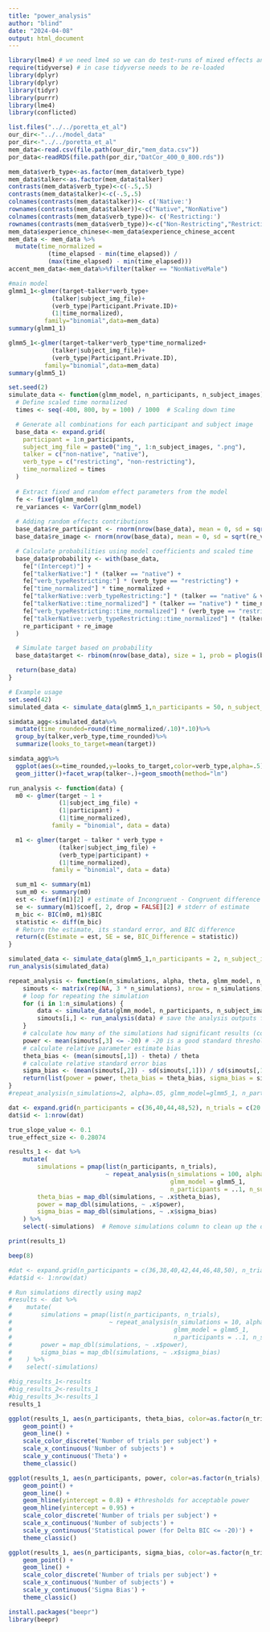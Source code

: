 ```yaml
---
title: "power_analysis"
author: "blind"
date: "2024-04-08"
output: html_document
---
```


```r
library(lme4) # we need lme4 so we can do test-runs of mixed effects analyses. 
require(tidyverse) # in case tidyverse needs to be re-loaded
library(dplyr)
library(dplyr)
library(tidyr)
library(purrr)
library(lme4)
library(conflicted)
```
```r
list.files("../../poretta_et_al")
our_dir<-"../../model_data"
por_dir<-"../../poretta_et_al"
mem_data<-read.csv(file.path(our_dir,"mem_data.csv"))
por_data<-readRDS(file.path(por_dir,"DatCor_400_0_800.rds"))
```

```r
mem_data$verb_type<-as.factor(mem_data$verb_type)
mem_data$talker<-as.factor(mem_data$talker)
contrasts(mem_data$verb_type)<-c(-.5,.5)
contrasts(mem_data$talker)<-c(-.5,.5)
colnames(contrasts(mem_data$talker))<- c('Native:')
rownames(contrasts(mem_data$talker))<-c("Native","NonNative")
colnames(contrasts(mem_data$verb_type))<- c('Restricting:')
rownames(contrasts(mem_data$verb_type))<-c("Non-Restricting","Restricting")
mem_data$experience_chinese<-mem_data$experience_chinese_accent
mem_data <- mem_data %>%
  mutate(time_normalized = 
           (time_elapsed - min(time_elapsed)) / 
           (max(time_elapsed) - min(time_elapsed)))
accent_mem_data<-mem_data%>%filter(talker == "NonNativeMale")
```

```r
#main model
glmm1_1<-glmer(target~talker*verb_type+
            (talker|subject_img_file)+
            (verb_type|Participant.Private.ID)+
            (1|time_normalized),
          family="binomial",data=mem_data)
summary(glmm1_1)

glmm5_1<-glmer(target~talker*verb_type*time_normalized+
            (talker|subject_img_file)+
            (verb_type|Participant.Private.ID),
          family="binomial",data=mem_data)
summary(glmm5_1)
```


```r

set.seed(2)
simulate_data <- function(glmm_model, n_participants, n_subject_images) {
  # Define scaled time normalized
  times <- seq(-400, 800, by = 100) / 1000  # Scaling down time

  # Generate all combinations for each participant and subject image
  base_data <- expand.grid(
    participant = 1:n_participants,
    subject_img_file = paste0("img_", 1:n_subject_images, ".png"),
    talker = c("non-native", "native"),
    verb_type = c("restricting", "non-restricting"),
    time_normalized = times
  )
  
  # Extract fixed and random effect parameters from the model
  fe <- fixef(glmm_model)
  re_variances <- VarCorr(glmm_model)
  
  # Adding random effects contributions
  base_data$re_participant <- rnorm(nrow(base_data), mean = 0, sd = sqrt(re_variances$`Participant.Private.ID`[1,1]))
  base_data$re_image <- rnorm(nrow(base_data), mean = 0, sd = sqrt(re_variances$subject_img_file[1,1]))

  # Calculate probabilities using model coefficients and scaled time
  base_data$probability <- with(base_data, 
    fe["(Intercept)"] +
    fe["talkerNative:"] * (talker == "native") +
    fe["verb_typeRestricting:"] * (verb_type == "restricting") +
    fe["time_normalized"] * time_normalized +
    fe["talkerNative::verb_typeRestricting:"] * (talker == "native" & verb_type == "restricting") +
    fe["talkerNative::time_normalized"] * (talker == "native") * time_normalized +
    fe["verb_typeRestricting::time_normalized"] * (verb_type == "restricting") * time_normalized +
    fe["talkerNative::verb_typeRestricting::time_normalized"] * (talker == "native" & verb_type == "restricting") * time_normalized +
    re_participant + re_image
  )

  # Simulate target based on probability
  base_data$target <- rbinom(nrow(base_data), size = 1, prob = plogis(base_data$probability))

  return(base_data)
}

# Example usage
set.seed(42)
simulated_data <- simulate_data(glmm5_1,n_participants = 50, n_subject_images = 25)

simdata_agg<-simulated_data%>%
  mutate(time_rounded=round(time_normalized/.10)*.10)%>%
  group_by(talker,verb_type,time_rounded)%>%
  summarize(looks_to_target=mean(target))

simdata_agg%>%
  ggplot(aes(x=time_rounded,y=looks_to_target,color=verb_type,alpha=.5))+
  geom_jitter()+facet_wrap(talker~.)+geom_smooth(method="lm")
```
```r
run_analysis <- function(data) {
  m0 <- glmer(target ~ 1 + 
              (1|subject_img_file) + 
              (1|participant) + 
              (1|time_normalized), 
            family = "binomial", data = data)

  m1 <- glmer(target ~ talker * verb_type + 
              (talker|subject_img_file) +
              (verb_type|participant) +
              (1|time_normalized),
            family = "binomial", data = data)

  sum_m1 <- summary(m1)
  sum_m0 <- summary(m0)
  est <- fixef(m1)[2] # estimate of Incongruent - Congruent difference in RT 
  se <- summary(m1)$coef[, 2, drop = FALSE][2] # stderr of estimate
  m_bic <- BIC(m0, m1)$BIC
  statistic <- diff(m_bic)
  # Return the estimate, its standard error, and BIC difference
  return(c(Estimate = est, SE = se, BIC_Difference = statistic))
}
```

```r
simulated_data <- simulate_data(glmm5_1,n_participants = 2, n_subject_images = 2)
run_analysis(simulated_data)
```
```r
repeat_analysis <- function(n_simulations, alpha, theta, glmm_model, n_participants, n_subject_images) {
    simouts <- matrix(rep(NA, 3 * n_simulations), nrow = n_simulations) # empty vector to store outputs simulation
    # loop for repeating the simulation
    for (i in 1:n_simulations) {
        data <- simulate_data(glmm_model, n_participants, n_subject_images)
        simouts[i,] <- run_analysis(data) # save the analysis outputs for this sim.
    }
    # calculate how many of the simulations had significant results (coverage)
    power <- mean(simouts[,3] <= -20) # -20 is a good standard threshold for strong evidence, see Raftery & Kass 1995
    # calculate relative parameter estimate bias
    theta_bias <- (mean(simouts[,1]) - theta) / theta
    # calculate relative standard error bias 
    sigma_bias <- (mean(simouts[,2]) - sd(simouts[,1])) / sd(simouts[,1])
    return(list(power = power, theta_bias = theta_bias, sigma_bias = sigma_bias))
}
#repeat_analysis(n_simulations=2, alpha=.05, glmm_model=glmm5_1, n_participants=2, n_subject_images=4)
```



```r
dat <- expand.grid(n_participants = c(36,40,44,48,52), n_trials = c(20,25,30))
dat$id <- 1:nrow(dat)

true_slope_value <- 0.1  
true_effect_size <- 0.28074  

results_1 <- dat %>%
    mutate(
        simulations = pmap(list(n_participants, n_trials),
                           ~ repeat_analysis(n_simulations = 100, alpha = 0.05, theta = true_effect_size,
                                             glmm_model = glmm5_1,
                                             n_participants = ..1, n_subject_images = ..2)),
        theta_bias = map_dbl(simulations, ~ .x$theta_bias),
        power = map_dbl(simulations, ~ .x$power),
        sigma_bias = map_dbl(simulations, ~ .x$sigma_bias)
    ) %>%
    select(-simulations)  # Remove simulations column to clean up the dataframe

print(results_1)

beep(8)
```

```r
#dat <- expand.grid(n_participants = c(36,38,40,42,44,46,48,50), n_trials = c(20,25,30))
#dat$id <- 1:nrow(dat)

# Run simulations directly using map2
#results <- dat %>%
#    mutate(
#        simulations = pmap(list(n_participants, n_trials),
#                           ~ repeat_analysis(n_simulations = 10, alpha = 0.05,
#                                             glmm_model = glmm5_1,
#                                             n_participants = ..1, n_subject_images = ..2)),
#        power = map_dbl(simulations, ~ .x$power),
#        sigma_bias = map_dbl(simulations, ~ .x$sigma_bias)
#    ) %>%
#    select(-simulations) 
```

```r
#big_results_1<-results
#big_results_2<-results_1
#big_results_3<-results_1
results_1

ggplot(results_1, aes(n_participants, theta_bias, color=as.factor(n_trials), group=n_trials)) +
    geom_point() +
    geom_line() +
    scale_color_discrete('Number of trials per subject') +
    scale_x_continuous('Number of subjects') +
    scale_y_continuous('Theta') +
    theme_classic()

ggplot(results_1, aes(n_participants, power, color=as.factor(n_trials), group=n_trials)) +
    geom_point() +
    geom_line() +
    geom_hline(yintercept = 0.8) + #thresholds for acceptable power
    geom_hline(yintercept = 0.95) +
    scale_color_discrete('Number of trials per subject') +
    scale_x_continuous('Number of subjects') +
    scale_y_continuous('Statistical power (for Delta BIC <= -20)') +
    theme_classic()

ggplot(results_1, aes(n_participants, sigma_bias, color=as.factor(n_trials), group=n_trials)) +
    geom_point() +
    geom_line() +
    scale_color_discrete('Number of trials per subject') +
    scale_x_continuous('Number of subjects') +
    scale_y_continuous('Sigma Bias') +
    theme_classic()
```

```r

install.packages("beepr")
library(beepr)


```

